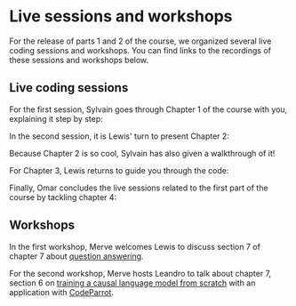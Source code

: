 # Live sessions and workshops

For the release of parts 1 and 2 of the course, we organized several live coding sessions and workshops. You can find links to the recordings of these sessions and workshops below.

## Live coding sessions

For the first session, Sylvain goes through Chapter 1 of the course with you, explaining it step by step:

<div class="flex justify-center">
<Youtube id="aV4wfnIakSQ"/>
</div>

In the second session, it is Lewis' turn to present Chapter 2:

<div class="flex justify-center">
<Youtube id="qEl7eORxpFA"/>
</div>

Because Chapter 2 is so cool, Sylvain has also given a walkthrough of it!

<div class="flex justify-center">
<Youtube id="u4e8OGWYpPk"/>
</div>

For Chapter 3, Lewis returns to guide you through the code:

<div class="flex justify-center">
<Youtube id="Be4s0dsbavM"/>
</div>

Finally, Omar concludes the live sessions related to the first part of the course by tackling chapter 4:

<div class="flex justify-center">
<Youtube id="1ATVsyBxu1I"/>
</div>

## Workshops

In the first workshop, Merve welcomes Lewis to discuss section 7 of chapter 7 about [question answering]( https://huggingface.co/course/chapter7/7?fw=pt).

<div class="flex justify-center">
<Youtube id="Ihgk8kGLpIE"/>
</div>

For the second workshop, Merve hosts Leandro to talk about chapter 7, section 6 on [training a causal language model from scratch]( https://huggingface.co/course/chapter7/6?fw=pt) with an application with [CodeParrot](https://huggingface.co/codeparrot).

<div class="flex justify-center">
<Youtube id="ExUR7w6xe94"/>
</div>
